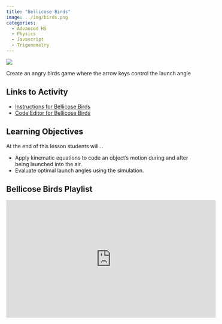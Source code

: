 ```yaml
---
title: "Bellicose Birds"
image: ../img/birds.png
categories:
  - Advanced HS
  - Physics
  - Javascript
  - Trigonometry 
---
```


![](../img/birds.png)

Create an angry birds game where the arrow keys control the launch angle

## Links to Activity
* [Instructions for Bellicose Birds](https://www.asc.ohio-state.edu/orban.14/physics_p5js/bellicosebirds.html)
* [Code Editor for Bellicose Birds](https://editor.p5js.org/ChrisOrban/sketches/ry2WnfTFl)

## Learning Objectives
At the end of this lesson students will...

* Apply kinematic equations to code an 
object's motion during and after being launched into the air.
* Evaluate optimal launch angles using the simulation.

## Bellicose Birds Playlist

<iframe width="560" height="315" src="https://www.youtube.com/embed/videoseries?si=D7_84MF2yjiqhvfY&amp;list=PLISRe8GegO8RgZIw-tyoptdQufcJX3Juh" title="YouTube video player" frameborder="0" allow="accelerometer; autoplay; clipboard-write; encrypted-media; gyroscope; picture-in-picture; web-share" referrerpolicy="strict-origin-when-cross-origin" allowfullscreen></iframe>